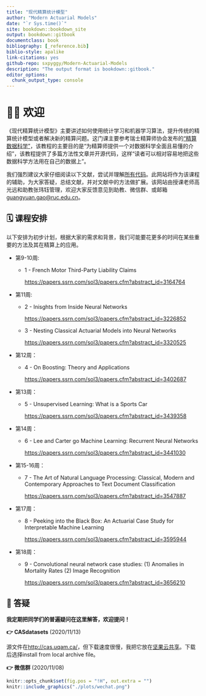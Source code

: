 ```yaml
--- 
title: "现代精算统计模型"
author: "Modern Actuarial Models"
date: "`r Sys.time()`"
site: bookdown::bookdown_site
output: bookdown::gitbook
documentclass: book
bibliography: [_reference.bib]
biblio-style: apalike
link-citations: yes
github-repo: sxpyggy/Modern-Actuarial-Models
description: "The output format is bookdown::gitbook."
editor_options: 
  chunk_output_type: console
---
```


# 👨‍🏫 欢迎  {-}

《现代精算统计模型》主要讲述如何使用统计学习和机器学习算法，提升传统的精算统计模型或者解决新的精算问题。这门课主要参考瑞士精算师协会发布的[“精算数据科学”](https://actuarialdatascience.org)，该教程的主要目的是“为精算师提供一个对数据科学全面且易懂的介绍”，该教程提供了多篇方法性文章并开源代码，这样“读者可以相对容易地把这些数据科学方法用在自己的数据上”。

我们强烈建议大家仔细阅读以下文献，尝试并理解[所有代码](https://github.com/JSchelldorfer/ActuarialDataScience)。此网站将作为该课程的辅助，为大家答疑，总结文献，并对文献中的方法做扩展。该网站由授课老师高光远和助教张玮钰管理，欢迎大家反馈意见到助教、微信群、或邮箱 <guangyuan.gao@ruc.edu.cn>。

## 🗓️ 课程安排 {-}

以下安排为初步计划，根据大家的需求和背景，我们可能要花更多的时间在某些重要的方法及其在精算上的应用。

- 第9-10周: 
  
  - 1 - French Motor Third-Party Liability Claims 
    
    <https://papers.ssrn.com/sol3/papers.cfm?abstract_id=3164764>

- 第11周: 
  - 2 - Inisghts from Inside Neural Networks
    
    <https://papers.ssrn.com/sol3/papers.cfm?abstract_id=3226852>

  - 3 - Nesting Classical Actuarial Models into Neural Networks
  
    <https://papers.ssrn.com/sol3/papers.cfm?abstract_id=3320525>

- 第12周：

  - 4 - On Boosting: Theory and Applications
    
    <https://papers.ssrn.com/sol3/papers.cfm?abstract_id=3402687>
  
- 第13周：

  - 5 - Unsupervised Learning: What is a Sports Car
  
    <https://papers.ssrn.com/sol3/papers.cfm?abstract_id=3439358>
  
- 第14周：

  - 6 - Lee and Carter go Machine Learning: Recurrent Neural Networks
  
    <https://papers.ssrn.com/sol3/papers.cfm?abstract_id=3441030>

- 第15-16周：

  - 7 - The Art of Natural Language Processing: Classical, Modern and Contemporary Approaches to Text Document Classification
  
    <https://papers.ssrn.com/sol3/papers.cfm?abstract_id=3547887>

- 第17周：

  - 8 - Peeking into the Black Box: An Actuarial Case Study for Interpretable Machine Learning 
  
    <https://papers.ssrn.com/sol3/papers.cfm?abstract_id=3595944>

- 第18周：

  - 9 - Convolutional neural network case studies: (1) Anomalies in Mortality Rates (2) Image Recognition 
  
    <https://papers.ssrn.com/sol3/papers.cfm?abstract_id=3656210>

## 🤔 答疑{-}

**我定期把同学们的普遍疑问在这里解答，欢迎提问！**

**👉  CASdatasets** (2020/11/13)

源文件在<http://cas.uqam.ca/>，但下载速度很慢，我把它放在[坚果云共享](https://www.jianguoyun.com/p/DZGAYXEQ3cTHBhjtn80D)。下载后选择install from local archive file。

**👉  微信群** (2020/11/08)

```r
knitr::opts_chunk$set(fig.pos = "!H", out.extra = "")
knitr::include_graphics("./plots/wechat.png")
```



